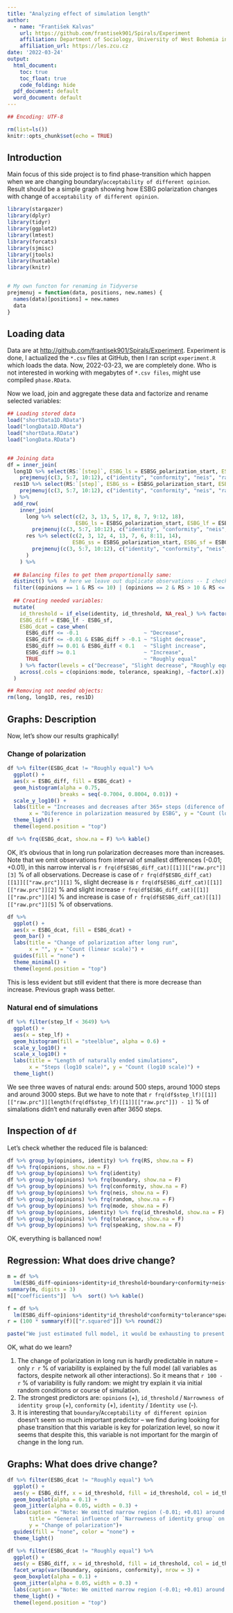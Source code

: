 ```yaml
---
title: "Analyzing effect of simulation length"
author: 
  - name: "František Kalvas"
    url: https://github.com/frantisek901/Spirals/Experiment
    affiliation: Department of Sociology, University of West Bohemia in Pilsen
    affiliation_url: https://les.zcu.cz
date: '2022-03-24'
output: 
  html_document: 
    toc: true
    toc_float: true
    code_folding: hide
  pdf_document: default
  word_document: default
---
```


```r
## Encoding: UTF-8

rm(list=ls())
knitr::opts_chunk$set(echo = TRUE)
```

## Introduction

Main focus of this side project is to find phase-transition which happen when we are changing boundary/`acceptability of different opinion`. Result should be a simple graph showing how ESBG polarization changes with change of `acceptability of different opinion`.  
  

```r
library(stargazer)
library(dplyr)
library(tidyr)
library(ggplot2)
library(lmtest)
library(forcats)
library(sjmisc)
library(jtools)
library(huxtable)
library(knitr)


# My own functon for renaming in Tidyverse
prejmenuj = function(data, positions, new.names) {
  names(data)[positions] = new.names
  data
}
```



## Loading data

Data are at <http://github.com/frantisek901/Spirals/Experiment>. Experiment is done, I actualized the `*.csv` files at GitHub, then I ran script `experiment.R` which loads the data. Now, 2022-03-23, we are completely done. Who is not interested in working with megabytes of `*.csv files`, might use compiled `phase.RData`.  


Now we load, join and aggregate these data and factorize and rename selected variables:  

```r
## Loading stored data
load("shortData1D.RData")
load("longData1D.RData")
load("shortData.RData")
load("longData.RData")


## Joining data
df = inner_join(
  long1D %>% select(RS:`[step]`, ESBG_ls = ESBSG_polarization_start, ESBG_lf = ESBG_3650, -`max-ticks`) %>% 
    prejmenuj(c(3, 5:7, 10:12), c("identity", "conformity", "neis", "random", "tolerance", "speaking", "step_lf")), 
  res1D %>% select(RS:`[step]`, ESBG_ss = ESBSG_polarization_start, ESBG_sf = ESBG_365, -`max-ticks`) %>% 
    prejmenuj(c(3, 5:7, 10:12), c("identity", "conformity", "neis", "random", "tolerance", "speaking", "step_sf"))
  ) %>% 
  add_row(
    inner_join(
      long %>% select(c(2, 3, 13, 5, 17, 8, 7, 9:12, 18), 
                      ESBG_ls = ESBSG_polarization_start, ESBG_lf = ESBG_3650, -`max-ticks`) %>% 
        prejmenuj(c(3, 5:7, 10:12), c("identity", "conformity", "neis", "random", "tolerance", "speaking", "step_lf")), 
      res %>% select(c(2, 3, 12, 4, 13, 7, 6, 8:11, 14), 
                     ESBG_ss = ESBSG_polarization_start, ESBG_sf = ESBG_365, -`max-ticks`) %>%
        prejmenuj(c(3, 5:7, 10:12), c("identity", "conformity", "neis", "random", "tolerance", "speaking", "step_sf"))
      )
    ) %>% 
  
  ## Balancing files to get them proportionally same:
  distinct() %>%  # here we leave out duplicate observations -- I checked that these dulicities have same results
  filter((opinions == 1 & RS <= 10) | (opinions == 2 & RS > 10 & RS <= 20), neis > 13, mode == "openly-listen") %>% 
 
  ## Creating needed variables:
  mutate(
    id_threshold = if_else(identity, id_threshold, NA_real_) %>% factor(exclude = ""),
    ESBG_diff = ESBG_lf - ESBG_sf,
    ESBG_dcat = case_when(
      ESBG_diff <= -0.1                     ~ "Decrease",
      ESBG_diff <= -0.01 & ESBG_diff > -0.1 ~ "Slight decrease",
      ESBG_diff >= 0.01 & ESBG_diff < 0.1   ~ "Slight increase",
      ESBG_diff >= 0.1                      ~ "Increase",
      TRUE                                  ~ "Roughly equal"
    ) %>% factor(levels = c("Decrease", "Slight decrease", "Roughly equal", "Slight increase", "Increase")),
    across(.cols = c(opinions:mode, tolerance, speaking), ~factor(.x))
  )

## Removing not needed objects:
rm(long, long1D, res, res1D)

```



## Graphs: Description  

Now, let's show our results graphically!  

### Change of polarization  

```r
df %>% filter(ESBG_dcat != "Roughly equal") %>% 
  ggplot() +
  aes(x = ESBG_diff, fill = ESBG_dcat) +
  geom_histogram(alpha = 0.75, 
                 breaks = seq(-0.7004, 0.8004, 0.01)) +
  scale_y_log10() +
  labs(title = "Increases and decreases after 365+ steps (diference of short and longer run)",
       x = "Diference in polarization measured by ESBG", y = "Count (log10 scale)", fill = "") +
  theme_light() +
  theme(legend.position = "top")

df %>% frq(ESBG_dcat, show.na = F) %>% kable()

```

OK, it's obvious that in long run polarization decreases more than increases. Note that we omit observations from interval of smallest differences (-0.01; +0.01), in this narrow interval is `r frq(df$ESBG_diff_cat)[[1]][["raw.prc"]][3]` % of all observations. Decrease is case of `r frq(df$ESBG_diff_cat)[[1]][["raw.prc"]][1]` %, slight decrease is `r frq(df$ESBG_diff_cat)[[1]][["raw.prc"]][2]` %  and slight increase `r frq(df$ESBG_diff_cat)[[1]][["raw.prc"]][4]` % and increase is case of `r frq(df$ESBG_diff_cat)[[1]][["raw.prc"]][5]` % of observations.


```r
df %>% 
  ggplot() +
  aes(x = ESBG_dcat, fill = ESBG_dcat) +
  geom_bar() +
  labs(title = "Change of polarization after long run",
       x = "", y = "Count (linear scale)") +
  guides(fill = "none") +
  theme_minimal() +
  theme(legend.position = "top")

```

This is less evident but still evident that there is more decrease than increase. Previous graph wass better.



### Natural end of simulations   

```r
df %>% filter(step_lf < 3649) %>% 
  ggplot() +
  aes(x = step_lf) +
  geom_histogram(fill = "steelblue", alpha = 0.6) +
  scale_y_log10() +
  scale_x_log10() +
  labs(title = "Length of naturally ended simulations",
       x = "Steps (log10 scale)", y = "Count (log10 scale)") +
  theme_light() 

```

We see three waves of natural ends: around 500 steps, around 1000 steps and around 3000 steps. But we have to note that 
`r frq(df$step_lf)[[1]][["raw.prc"]][length(frq(df$step_lf)[[1]][["raw.prc"]]) - 1]` % of simalations didn't end naturally even after 3650 steps.


## Inspection of `df`

Let's check whether the reduced file is balanced:

```r
df %>% group_by(opinions, identity) %>% frq(RS, show.na = F)
df %>% frq(opinions, show.na = F)
df %>% group_by(opinions) %>% frq(identity)
df %>% group_by(opinions) %>% frq(boundary, show.na = F) 
df %>% group_by(opinions) %>% frq(conformity, show.na = F)
df %>% group_by(opinions) %>% frq(neis, show.na = F)
df %>% group_by(opinions) %>% frq(random, show.na = F)
df %>% group_by(opinions) %>% frq(mode, show.na = F)
df %>% group_by(opinions, identity) %>% frq(id_threshold, show.na = F)
df %>% group_by(opinions) %>% frq(tolerance, show.na = F)
df %>% group_by(opinions) %>% frq(speaking, show.na = F)

```
OK, everything is ballanced now!



## Regression: What does drive change?

```r
m = df %>% 
  lm(ESBG_diff~opinions+identity+id_threshold+boundary+conformity+neis+random+tolerance+speaking, data = .)
summary(m, digits = 3)
m[["coefficients"]]  %>%  sort() %>% kable()

f = df %>% 
  lm(ESBG_diff~opinions*identity*id_threshold*conformity*tolerance*speaking*boundary+neis+random, data = .)
r = (100 * summary(f)[["r.squared"]]) %>% round(2)

paste("We just estimated full model, it would be exhausting to present here all 450 variables and interastions, we just report R2:", r, "%.")

```


OK, what do we learn? 

1) The change of polarization in long run is hardly predictable in nature -- only `r r` % of variability is explained by the full model (all variables as factors, despite network all other interactions). So it means that `r 100 - r` % of variability is fully random: we might try explain it via initial random conditions or course of simulation.
2) The strongest predictors are: `opinions` (+), `id_threshold` / `Narrowness of identity group` (+), `conformity` (+), `identity` / `Identity use` (-).
3) It is interesting that `boundary`/`Acceptability of different opinion` doesn't seem so much important predictor -- we find during looking for phase transition that this variable is key for polarization level, so now it seems that despite this, this variable is not important for the margin of change in the long run.



## Graphs: What does drive change?   



```r
df %>% filter(ESBG_dcat != "Roughly equal") %>%
  ggplot() +
  aes(y = ESBG_diff, x = id_threshold, fill = id_threshold, col = id_threshold ) +
  geom_boxplot(alpha = 0.1) +
  geom_jitter(alpha = 0.05, width = 0.3) +
  labs(caption = "Note: We omitted narrow region (-0.01; +0.01) around zero, around no change.",
       title = "General influence of `Narrowness of identity group` on change of polarization",
       y = "Change of polarization")+
  guides(fill = "none", color = "none") +
  theme_light()

```



```r
df %>% filter(ESBG_dcat != "Roughly equal") %>%
  ggplot() +
  aes(y = ESBG_diff, x = id_threshold, fill = id_threshold, col = id_threshold ) +
  facet_wrap(vars(boundary, opinions, conformity), nrow = 3) +
  geom_boxplot(alpha = 0.1) +
  geom_jitter(alpha = 0.05, width = 0.3) +
  labs(caption = "Note: We omitted narrow region (-0.01; +0.01) around zero, around no change.") +
  theme_light() +
  theme(legend.position = "top")

```








 
 
